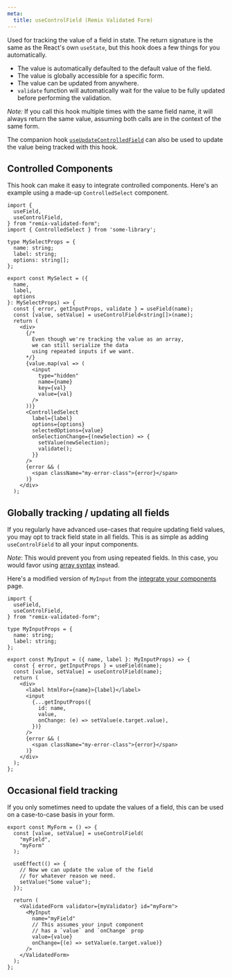 ```yaml
---
meta:
  title: useControlField (Remix Validated Form)
---
```



<PropHeader
  variant="h1"
  prop="useControlField"
  type="<T>(field: string, formId?: string) => [T, (value: T) => void]"
/>

Used for tracking the value of a field in state.
The return signature is the same as the React's own `useState`,
but this hook does a few things for you automatically.

- The value is automatically defaulted to the default value of the field.
- The value is globally accessible for a specific form.
- The value can be updated from anywhere.
- `validate` function will automatically wait for the value to be fully updated before performing the validation.

_Note:_ If you call this hook multiple times with the same field name,
it will always return the same value, assuming both calls are in the context of the same form.

The companion hook [`useUpdateControlledField`](/reference/use-update-controlled-field) can also be used
to update the value being tracked with this hook.

## Controlled Components

This hook can make it easy to integrate controlled components.
Here's an example using a made-up `ControlledSelect` component.

```tsx
import {
  useField,
  useControlField,
} from "remix-validated-form";
import { ControlledSelect } from 'some-library';

type MySelectProps = {
  name: string;
  label: string;
  options: string[];
};

export const MySelect = ({
  name,
  label,
  options
}: MySelectProps) => {
  const { error, getInputProps, validate } = useField(name);
  const [value, setValue] = useControlField<string[]>(name);
  return (
    <div>
      {/*
        Even though we're tracking the value as an array,
        we can still serialize the data
        using repeated inputs if we want.
      */}
      {value.map(val => (
        <input
          type="hidden"
          name={name}
          key={val}
          value={val}
        />
      ))}
      <ControlledSelect
        label={label}
        options={options}
        selectedOptions={value}
        onSelectionChange={(newSelection) => {
          setValue(newSelection);
          validate();
        }}
      />
      {error && (
        <span className="my-error-class">{error}</span>
      )}
    </div>
  );
```

## Globally tracking / updating all fields

If you regularly have advanced use-cases that require updating field values,
you may opt to track field state in all fields.
This is as simple as adding `useControlField` to all your input components.

_Note_: This would prevent you from using repeated fields.
In this case, you would favor using [array syntax](/arrays-and-nested) instead.

Here's a modified version of `MyInput` from the [integrate your components](/integrate-your-components) page.

```tsx
import {
  useField,
  useControlField,
} from "remix-validated-form";

type MyInputProps = {
  name: string;
  label: string;
};

export const MyInput = ({ name, label }: MyInputProps) => {
  const { error, getInputProps } = useField(name);
  const [value, setValue] = useControlField(name);
  return (
    <div>
      <label htmlFor={name}>{label}</label>
      <input
        {...getInputProps({
          id: name,
          value,
          onChange: (e) => setValue(e.target.value),
        })}
      />
      {error && (
        <span className="my-error-class">{error}</span>
      )}
    </div>
  );
};
```

## Occasional field tracking

If you only sometimes need to update the values of a field,
this can be used on a case-to-case basis in your form.

```tsx
export const MyForm = () => {
  const [value, setValue] = useControlField(
    "myField",
    "myForm"
  );

  useEffect(() => {
    // Now we can update the value of the field
    // for whatever reason we need.
    setValue("Some value");
  });

  return (
    <ValidatedForm validator={myValidator} id="myForm">
      <MyInput
        name="myField"
        // This assumes your input component
        // has a `value` and `onChange` prop
        value={value}
        onChange={(e) => setValue(e.target.value)}
      />
    </ValidatedForm>
  );
};
```
